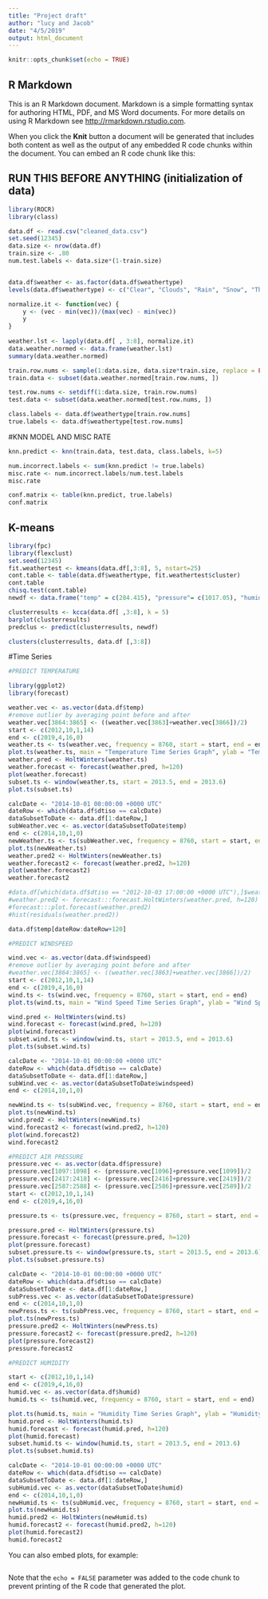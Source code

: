```yaml
---
title: "Project draft"
author: "lucy and Jacob"
date: "4/5/2019"
output: html_document
---
```


```r
knitr::opts_chunk$set(echo = TRUE)
```

## R Markdown

This is an R Markdown document. Markdown is a simple formatting syntax for authoring HTML, PDF, and MS Word documents. For more details on using R Markdown see <http://rmarkdown.rstudio.com>.

When you click the **Knit** button a document will be generated that includes both content as well as the output of any embedded R code chunks within the document. You can embed an R code chunk like this:



## RUN THIS BEFORE ANYTHING (initialization of data)
```r
library(ROCR)
library(class)

data.df <- read.csv("cleaned_data.csv")
set.seed(12345)
data.size <- nrow(data.df)
train.size <- .80
num.test.labels <- data.size*(1-train.size)


data.df$weather <- as.factor(data.df$weathertype)
levels(data.df$weathertype) <- c("Clear", "Clouds", "Rain", "Snow", "Thunderstorm")

normalize.it <- function(vec) {
    y <- (vec - min(vec))/(max(vec) - min(vec))
    y
}
    
weather.lst <- lapply(data.df[ , 3:8], normalize.it)
data.weather.normed <- data.frame(weather.lst)
summary(data.weather.normed)

train.row.nums <- sample(1:data.size, data.size*train.size, replace = FALSE)
train.data <- subset(data.weather.normed[train.row.nums, ])

test.row.nums <- setdiff(1:data.size, train.row.nums)
test.data <- subset(data.weather.normed[test.row.nums, ])

class.labels <- data.df$weathertype[train.row.nums]
true.labels <- data.df$weathertype[test.row.nums]

```


#KNN MODEL AND MISC RATE
```r
knn.predict <- knn(train.data, test.data, class.labels, k=5)

num.incorrect.labels <- sum(knn.predict != true.labels)
misc.rate <- num.incorrect.labels/num.test.labels
misc.rate

conf.matrix <- table(knn.predict, true.labels)
conf.matrix
```


## K-means
```r
library(fpc)
library(flexclust)
set.seed(12345)
fit.weathertest <- kmeans(data.df[,3:8], 5, nstart=25)
cont.table <- table(data.df$weathertype, fit.weathertest$cluster)
cont.table
chisq.test(cont.table)
newdf <- data.frame("temp" = c(284.415), "pressure"= c(1017.05), "humididty"= c(83), "windspeed" = c(2.71), "winddeg" = c(157.159), "cloudcov" = c(100))

clusterresults <- kcca(data.df[ ,3:8], k = 5)
barplot(clusterresults)
predclus <- predict(clusterresults, newdf)

clusters(clusterresults, data.df [,3:8])
```


#Time Series 
```r
#PREDICT TEMPERATURE

library(ggplot2)
library(forecast)

weather.vec <- as.vector(data.df$temp)
#remove outlier by averaging point before and after
weather.vec[3864:3865] <- ((weather.vec[3863]+weather.vec[3866])/2)
start <- c(2012,10,1,14)
end <- c(2019,4,16,0)
weather.ts <- ts(weather.vec, frequency = 8760, start = start, end = end)
plot.ts(weather.ts, main = "Temperature Time Series Graph", ylab = "Temperature in Kelvin")
weather.pred <- HoltWinters(weather.ts)
weather.forecast <- forecast(weather.pred, h=120)
plot(weather.forecast)
subset.ts <- window(weather.ts, start = 2013.5, end = 2013.6)
plot.ts(subset.ts)

calcDate <- "2014-10-01 00:00:00 +0000 UTC"
dateRow <- which(data.df$dtiso == calcDate)
dataSubsetToDate <- data.df[1:dateRow,]
subWeather.vec <- as.vector(dataSubsetToDate$temp)
end <- c(2014,10,1,0)
newWeather.ts <- ts(subWeather.vec, frequency = 8760, start = start, end = end)
plot.ts(newWeather.ts)
weather.pred2 <- HoltWinters(newWeather.ts)
weather.forecast2 <- forecast(weather.pred2, h=120)
plot(weather.forecast2)
weather.forecast2

#data.df[which(data.df$dtiso == "2012-10-03 17:00:00 +0000 UTC"),]$weathertype
#weather.pred2 <- forecast:::forecast.HoltWinters(weather.pred, h=120)
#forecast:::plot.forecast(weather.pred2)
#hist(residuals(weather.pred2))

data.df$temp[dateRow:dateRow+120]
```
 

```r
#PREDICT WINDSPEED

wind.vec <- as.vector(data.df$windspeed)
#remove outlier by averaging point before and after
#weather.vec[3864:3865] <- ((weather.vec[3863]+weather.vec[3866])/2)
start <- c(2012,10,1,14)
end <- c(2019,4,16,0)
wind.ts <- ts(wind.vec, frequency = 8760, start = start, end = end)
plot.ts(wind.ts, main = "Wind Speed Time Series Graph", ylab = "Wind Speed")

wind.pred <- HoltWinters(wind.ts)
wind.forecast <- forecast(wind.pred, h=120)
plot(wind.forecast)
subset.wind.ts <- window(wind.ts, start = 2013.5, end = 2013.6)
plot.ts(subset.wind.ts)

calcDate <- "2014-10-01 00:00:00 +0000 UTC"
dateRow <- which(data.df$dtiso == calcDate)
dataSubsetToDate <- data.df[1:dateRow,]
subWind.vec <- as.vector(dataSubsetToDate$windspeed)
end <- c(2014,10,1,0)

newWind.ts <- ts(subWind.vec, frequency = 8760, start = start, end = end)
plot.ts(newWind.ts)
wind.pred2 <- HoltWinters(newWind.ts)
wind.forecast2 <- forecast(wind.pred2, h=120)
plot(wind.forecast2)
wind.forecast2


```

```r
#PREDICT AIR PRESSURE
pressure.vec <- as.vector(data.df$pressure)
pressure.vec[1097:1098] <- (pressure.vec[1096]+pressure.vec[1099])/2
pressure.vec[2417:2418] <- (pressure.vec[2416]+pressure.vec[2419])/2
pressure.vec[2587:2588] <- (pressure.vec[2586]+pressure.vec[2589])/2
start <- c(2012,10,1,14)
end <- c(2019,4,16,0)

pressure.ts <- ts(pressure.vec, frequency = 8760, start = start, end = end)

pressure.pred <- HoltWinters(pressure.ts)
pressure.forecast <- forecast(pressure.pred, h=120)
plot(pressure.forecast)
subset.pressure.ts <- window(pressure.ts, start = 2013.5, end = 2013.6)
plot.ts(subset.pressure.ts)

calcDate <- "2014-10-01 00:00:00 +0000 UTC"
dateRow <- which(data.df$dtiso == calcDate)
dataSubsetToDate <- data.df[1:dateRow,]
subPress.vec <- as.vector(dataSubsetToDate$pressure)
end <- c(2014,10,1,0)
newPress.ts <- ts(subPress.vec, frequency = 8760, start = start, end = end)
plot.ts(newPress.ts)
pressure.pred2 <- HoltWinters(newPress.ts)
pressure.forecast2 <- forecast(pressure.pred2, h=120)
plot(pressure.forecast2)
pressure.forecast2
```

```r
#PREDICT HUMIDITY

start <- c(2012,10,1,14)
end <- c(2019,4,16,0)
humid.vec <- as.vector(data.df$humid)
humid.ts <- ts(humid.vec, frequency = 8760, start = start, end = end)

plot.ts(humid.ts, main = "Humidity Time Series Graph", ylab = "Humidity")
humid.pred <- HoltWinters(humid.ts)
humid.forecast <- forecast(humid.pred, h=120)
plot(humid.forecast)
subset.humid.ts <- window(humid.ts, start = 2013.5, end = 2013.6)
plot.ts(subset.humid.ts)

calcDate <- "2014-10-01 00:00:00 +0000 UTC"
dateRow <- which(data.df$dtiso == calcDate)
dataSubsetToDate <- data.df[1:dateRow,]
subHumid.vec <- as.vector(dataSubsetToDate$humid)
end <- c(2014,10,1,0)
newHumid.ts <- ts(subHumid.vec, frequency = 8760, start = start, end = end)
plot.ts(newHumid.ts)
humid.pred2 <- HoltWinters(newHumid.ts)
humid.forecast2 <- forecast(humid.pred2, h=120)
plot(humid.forecast2)
humid.forecast2
```


You can also embed plots, for example:

```r

```

Note that the `echo = FALSE` parameter was added to the code chunk to prevent printing of the R code that generated the plot.
